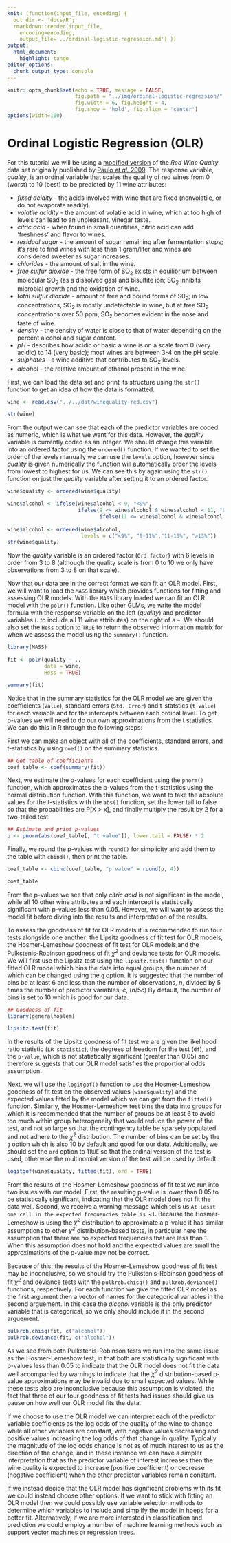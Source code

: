 ```yaml
---
knit: (function(input_file, encoding) {
  out_dir <- 'docs/R';
  rmarkdown::render(input_file,
    encoding=encoding,
    output_file='../ordinal-logistic-regression.md') })
output:
  html_document:
    highlight: tango
editor_options:
  chunk_output_type: console
---
```


```r
knitr::opts_chunk$set(echo = TRUE, message = FALSE,
                      fig.path = "../img/ordinal-logistic-regression/",
                      fig.width = 6, fig.height = 4,
                      fig.show = 'hold', fig.align = 'center')
options(width=100)
```

# Ordinal Logistic Regression (OLR)

For this tutorial we will be using a [modified version]() of the *Red Wine Quaity* data set originally published by [Paulo <i>et al.</i> 2009](https://www.sciencedirect.com/science/article/pii/S0167923609001377?casa_token=FA46cZUBbKYAAAAA:-dW3CVVFbG_qTvY-73Bzhob89GojMasXIjpPX3-Hv37eV9kEZRXzuG8Ijns3JBMvewTLYww9).  The response variable, *quality*, is an ordinal variable that scales the quality of red wines from 0 (worst) to 10 (best) to be predicted by 11 wine attributes:

* *fixed acidity* - the acids involved with wine that are fixed (nonvolatile, or do not evaporate readily).
* *volatile acidity* - the amount of volatile acid in wine, which at too high of levels can lead to an unpleasant, vinegar taste.
* *citric acid* - when found in small quantities, citric acid can add 'freshness' and flavor to wines.
* *residual sugar* - the amount of sugar remaining after fermentation stops; it's rare to find wines with less than 1 gram/liter and wines are considered sweeter as sugar increases.
* *chlorides* - the amount of salt in the wine.
* *free sulfur dioxide* - the free form of SO<sub>2</sub> exists in equilibrium between molecular SO<sub>2</sub> (as a dissolved gas) and bisulfite ion; SO<sub>2</sub> inhibits microbial growth and the oxidation of wine.
* *total sulfur dioxide* - amount of free and bound forms of S0<sub>2</sub>; in low concentrations, SO<sub>2</sub> is mostly undetectable in wine, but at free SO<sub>2</sub> concentrations over 50 ppm, SO<sub>2</sub> becomes evident in the nose and taste of wine.
* *density* - the density of water is close to that of water depending on the percent alcohol and sugar content.
* *pH* - describes how acidic or basic a wine is on a scale from 0 (very acidic) to 14 (very basic); most wines are between 3-4 on the pH scale.
* *sulphates* - a wine additive that contributes to SO<sub>2</sub> levels.
* *alcohol* - the relative amount of ethanol present in the wine.

First, we can load the data set and print its structure using the `str()` function to get an idea of how the data is formatted.

```r
wine <- read.csv("../../dat/winequality-red.csv")

str(wine)
```

From the output we can see that each of the predictor variables are coded as numeric, which is what we want for this data.  However, the *quality* variable is currently coded as an integer.  We should change this variable into an ordered factor using the `ordered()` function.  If we wanted to set the order of the levels manually we can use the `levels` option, however since *quality* is given numerically the function will automatically order the levels from lowest to highest for us.  We can see this by again using the `str()` function on just the *quality* variable after setting it to an ordered factor.

```r
wine$quality <- ordered(wine$quality)

wine$alcohol <- ifelse(wine$alcohol < 9, "<9%",
                       ifelse(9 <= wine$alcohol & wine$alcohol < 11, "9-11%",
                              ifelse(11 <= wine$alcohol & wine$alcohol < 13, "11-13%", ">13%")))
                       
wine$alcohol <- ordered(wine$alcohol,
                        levels = c("<9%", "9-11%","11-13%", ">13%"))
str(wine$quality)
```

Now the *quality* variable is an ordered factor (`Ord.factor`) with 6 levels in order from 3 to 8 (although the quality scale is from 0 to 10 we only have observations from 3 to 8 on that scale).

Now that our data are in the correct format we can fit an OLR model.  First, we will want to load the `MASS` library which provides functions for fitting and assessing OLR models.  With the `MASS` library loaded we can fit an OLR model with the `polr()` function.  Like other GLMs, we write the model formula with the response variable on the left (*quality*) and predictor variables (*.* to include all 11 wine attributes) on the right of a `~`.  We should also set the `Hess` option to `TRUE` to return the observed information matrix for when we assess the model using the `summary()` function.

```r
library(MASS)

fit <- polr(quality ~ .,
            data = wine,
            Hess = TRUE)

summary(fit)
```

Notice that in the summary statistics for the OLR model we are given the coefficients (`Value`), standard errors (`Std. Error`) and t-statstics (`t value`) for each variable and for the intercepts between each ordinal level.  To get p-values we will need to do our own approximations from the t statistics.  We can do this in R through the following steps:

First we can make an object with all of the coefficients, standard errors, and t-statistics by using `coef()` on the summary statistics.

```r
## Get table of coefficients
coef_table <- coef(summary(fit))
```

Next, we estimate the p-values for each coefficient using the `pnorm()` function, which approximates the p-values from the t-statistics using the normal distribution function.  With this function, we want to take the absolute values for the t-statistics with the `abs()` function, set the lower tail to false so that the probabilities are P[X > x], and finally multiply the result by 2 for a two-tailed test.

```r
## Estimate and print p-values
p <- pnorm(abs(coef_table[, "t value"]), lower.tail = FALSE) * 2
```

Finally, we round the p-values with `round()` for simplicity and add them to the table with `cbind()`, then print the table.

```r
coef_table <- cbind(coef_table, "p value" = round(p, 4))

coef_table
```

From the p-values we see that only *citric acid* is not significant in the model, while all 10 other wine attributes and each intercept is statistically significant with p-values less than 0.05.  However, we will want to assess the model fit before diving into the results and interpretation of the results.

To assess the goodness of fit for OLR models it is recommended to run four tests alongside one another: the Lipsitz goodness of fit test for OLR models, the Hosmer-Lemeshow goodness of fit test for OLR models,and the Pulkstenis-Robinson goodness of fit <i>&chi;<sup>2</sup></i> and deviance tests for OLR models.  We will first use the Lipsitz test using the `lipsitz.test()` function on our fitted OLR model which bins the data into equal groups, the number of which can be changed using the `g` option.  It is suggested that the number of bins be at least 6 and less than the number of observations, *n*, divided by 5 times the number of predictor variables, *c*, (*n*/5*c*)  By default, the number of bins is set to 10 which is good for our data.

```r
## Goodness of fit
library(generalhoslem)

lipsitz.test(fit)
```

In the results of the Lipsitz goodness of fit test we are given the likelihood ratio statistic (`LR statistic`), the degrees of freedom for the test (`df`), and the `p-value`, which is not statistically significant (greater than 0.05) and therefore suggests that our OLR model satisfies the proportional odds assumption.

Next, we will use the `logitgof()` function to use the Hosmer-Lemeshow goodness of fit test on the observed values (`wine$quality`) and the expected values fitted by the model which we can get from the `fitted()` function.  Similarly, the Hosmer-Lemeshow test bins the data into groups for which it is recommended that the number of groups be at least 6 to avoid too much within group heterogeneity that would reduce the power of the test, and not so large so that the contingency table be sparsely populated and not adhere to the <i>&chi;<sup>2</sup></i> distribution.  The number of bins can be set by the `g` option which is also 10 by default and good for our data.  Additionally, we should set the `ord` option to `TRUE` so that the ordinal version of the test is used, otherwise the multinomial version of the test will be used by default.

```r
logitgof(wine$quality, fitted(fit), ord = TRUE)
```

From the results of the Hosmer-Lemeshow goodness of fit test we run into two issues with our model.  First, the resulting p-value is lower than 0.05 to be statistically significant, indicating that the OLR model does not fit the data well.  Second, we receive a warning message which tells us `At lesat one cell in the expected frequencies table is <1`.  Because the Hosmer-Lemeshow is using the <i>&chi;<sup>2</sup></i> distribution to approximate a p-value it has similar assumptions to other <i>&chi;<sup>2</sup></i> distribution-based tests, in particular here the assumption that there are no expected frequencies that are less than 1.  When this assumption does not hold and the expected values are small the approximations of the p-value may not be correct.

Because of this, the results of the Hosmer-Lemeshow goodness of fit test may be inconclusive, so we should try the Pulkstenis-Robinson goodness of fit <i>&chi;<sup>2</sup></i> and deviance tests with the `pulkrob.chisq()` and `pulkrob.deviance()` functions, respectively.  For each function we give the fitted OLR model as the first argument then a vector of names for the categorical variables in the second arguement.  In this case the *alcohol* variable is the only predictor variable that is categorical, so we only should include it in the second arguement.

```r
pulkrob.chisq(fit, c("alcohol"))
pulkrob.deviance(fit, c("alcohol"))
```

As we see from both Pulkstenis-Robinson tests we run into the same issue as the Hosmer-Lemeshow test, in that both are statistically significant with p-values less than 0.05 to indicate that the OLR model does not fit the data well accompanied by warnings to indicate that the <i>&chi;<sup>2</sup></i> distribution-based p-value approximations may be invalid due to small expected values.  While these tests also are inconclusive because this assumption is violated, the fact that three of our four goodness of fit tests had issues should give us pause on how well our OLR model fits the data.

If we choose to use the OLR model we can interpret each of the predictor variable coefficients as the log odds of the quality of the wine to change while all other variables are constant, with negative values decreasing and positive values increasing the log odds of that change in quality.  Typically the magnitude of the log odds change is not as of much interest to us as the direction of the change, and in these instance we can have a simpler interpretation that as the predictor variable of interest increases then the wine quality is expected to increase (positive coefficient) or decrease (negative coefficient) when the other predictor variables remain constant.

If we instead decide that the OLR model has significant problems with its fit we could instead choose other options.  If we want to stick with fitting an OLR model then we could possibly use variable selection methods to determine which variables to include and simplify the model in hoeps for a better fit.  Alternatively, if we are more interested in classification and prediction we could employ a number of machine learning methods such as support vector machines or regression trees.
